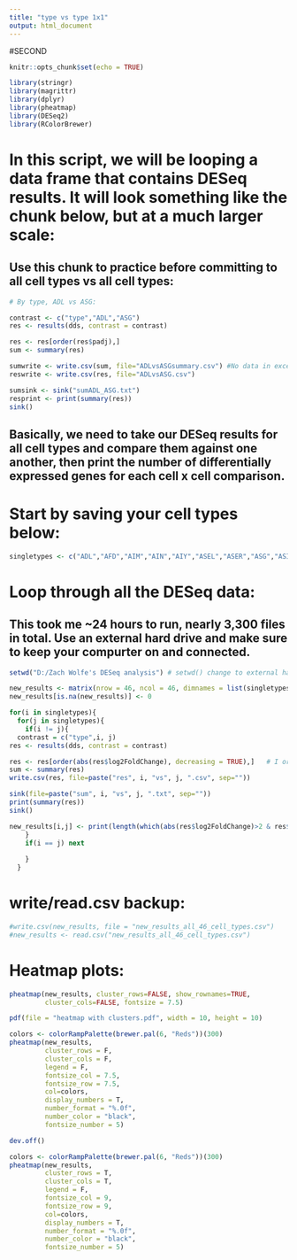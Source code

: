 ---
title: "type vs type 1x1"
output: html_document
---

#SECOND

```{r setup, include=FALSE}
knitr::opts_chunk$set(echo = TRUE)
```


```{r}
library(stringr)
library(magrittr)
library(dplyr)
library(pheatmap)
library(DESeq2)
library(RColorBrewer)
```

# In this script, we will be looping a data frame that contains DESeq results. It will look something like the chunk below, but at a much larger scale:
## Use this chunk to practice before committing to all cell types vs all cell types:
```{r}
# By type, ADL vs ASG:

contrast <- c("type","ADL","ASG")
res <- results(dds, contrast = contrast)

res <- res[order(res$padj),]
sum <- summary(res)

sumwrite <- write.csv(sum, file="ADLvsASGsummary.csv") #No data in excel file. See sink() below
reswrite <- write.csv(res, file="ADLvsASG.csv")

sumsink <- sink("sumADL_ASG.txt")
resprint <- print(summary(res))
sink()
```

## Basically, we need to take our DESeq results for all cell types and compare them against one another, then print the number of differentially expressed genes for each cell x cell comparison.

# Start by saving your cell types below:
```{r}
singletypes <- c("ADL","AFD","AIM","AIN","AIY","ASEL","ASER","ASG","ASI","ASK","AVA","AVE","AVG","AVH","AVK","AVL","AVM","AWA","AWB","AWC","BAG","CAN","DA","DD","DVC","I5","IL1","IL2","LUA","NSM","OLL","OLQ","PHA","PVC","PVD","PVM","RIA","RIC","RIM","RIS","RMD","SMB","SMD","VB","VC","VD")
```


# Loop through all the DESeq data:
## This took me ~24 hours to run, nearly 3,300 files in total. Use an external hard drive and make sure to keep your compurter on and connected.
```{r}
setwd("D:/Zach Wolfe's DESeq analysis") # setwd() change to external hard drive

new_results <- matrix(nrow = 46, ncol = 46, dimnames = list(singletypes,singletypes))
new_results[is.na(new_results)] <- 0

for(i in singletypes){
  for(j in singletypes){
    if(i != j){
  contrast = c("type",i, j)
res <- results(dds, contrast = contrast)

res <- res[order(abs(res$log2FoldChange), decreasing = TRUE),]   # I ordered my results by log2foldchange. You can reorder them however you want.
sum <- summary(res)
write.csv(res, file=paste("res", i, "vs", j, ".csv", sep=""))

sink(file=paste("sum", i, "vs", j, ".txt", sep=""))
print(summary(res))
sink()

new_results[i,j] <- print(length(which(abs(res$log2FoldChange)>2 & res$padj < .05))) # Change values if desired
    }
    if(i == j) next
    
    }
  }
```

# write/read.csv backup:
```{r}
#write.csv(new_results, file = "new_results_all_46_cell_types.csv")
#new_results <- read.csv("new_results_all_46_cell_types.csv")
```

# Heatmap plots:
```{r}
pheatmap(new_results, cluster_rows=FALSE, show_rownames=TRUE,
         cluster_cols=FALSE, fontsize = 7.5)

pdf(file = "heatmap with clusters.pdf", width = 10, height = 10)

colors <- colorRampPalette(brewer.pal(6, "Reds"))(300)
pheatmap(new_results,
         cluster_rows = F,
         cluster_cols = F,
         legend = F,
         fontsize_col = 7.5,
         fontsize_row = 7.5,
         col=colors,
         display_numbers = T, 
         number_format = "%.0f",
         number_color = "black",
         fontsize_number = 5)

dev.off()

colors <- colorRampPalette(brewer.pal(6, "Reds"))(300)
pheatmap(new_results,
         cluster_rows = T,
         cluster_cols = T,
         legend = F,
         fontsize_col = 9,
         fontsize_row = 9,
         col=colors,
         display_numbers = T, 
         number_format = "%.0f",
         number_color = "black",
         fontsize_number = 5)
```

